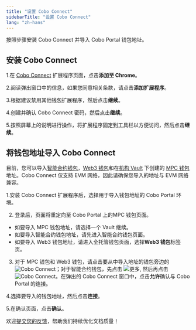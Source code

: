 ```yaml
---
title: "设置 Cobo Connect"
sidebarTitle: "设置 Cobo Connect"
lang: "zh-hans"
---
```

按照步骤安装 Cobo Connect 并导入 Cobo Portal 钱包地址。

## 安装 Cobo Connect

1.在 [Cobo Connect](https://chromewebstore.google.com/detail/cobo-connect/imnmigiomjbgehplnfpajkgeaibljnik?pli=1) 扩展程序页面，点击**添加至 Chrome**。

2.阅读弹出窗口中的信息，如果您同意相关条款，请点击**添加扩展程序**。

3.根据建议禁用其他钱包扩展程序，然后点击**继续**。

4.创建并确认 Cobo Connect 密码，然后点击**继续**。

5.按照屏幕上的说明进行操作，将扩展程序固定到工具栏以方便访问，然后点击**继续**。

## 将钱包地址导入 Cobo Connect

<Note>目前，您可以导入[智能合约钱包](/en/portal/smart-contract-wallets/introduction)，[Web3 钱包](/cn/portal/custodial-wallets/web3-wallets/set-up)和在[机构 Vault](/cn/portal/mpc-wallets/ocw/create-mpc-vault) 下创建的 [MPC 钱包](/cn/portal/mpc-wallets/introduction)地址。Cobo Connect 仅支持 EVM 网络，因此请确保您导入的地址与 EVM 网络兼容。</Note>

1.安装 Cobo Connect 扩展程序后，选择用于导入钱包地址的 Cobo Portal 环境。

2. 登录后，页面将重定向至 Cobo Portal 上的MPC 钱包页面。
- 如要导入 MPC 钱包地址，请选择一个 Vault 继续。
- 如要导入智能合约钱包地址，请先进入智能合约钱包页面。
- 如要导入 Web3 钱包地址，请进入全托管钱包页面，选择**Web3 钱包**标签页。

3. 对于 MPC 钱包和 Web3 钱包，请点击要从中导入地址的钱包旁边的 <img src="/cn/images/common/icon_cobo_connect.svg" className="icon" alt="Cobo Connect"/>；对于智能合约钱包，先点击 <img src="/cn/images/common/icon_more.svg" className="icon" alt="更多"/>, 然后再点击 <img src="/cn/images/common/icon_cobo_connect.svg" className="icon" alt="Cobo Connect"/>。在弹出的 Cobo Connect 窗口中，点击**允许**确认与 Cobo Portal 的连接。

4.选择要导入的钱包地址，然后点击**连接**。

5.在确认页面，点击**确认**。

<Tip>欢迎[提交您的反馈](https://forms.zohopublic.com/cobo/form/DocumentFeedbackForm/formperma/QvLOhxJv1_JMsJ-1dleZ8Itb_7rzN-LtgvsDdxosoVI?referrername=manuals)，帮助我们持续优化文档质量！</Tip>
